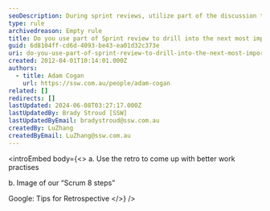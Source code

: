 ```yaml
---
seoDescription: During sprint reviews, utilize part of the discussion to drill down into the next most important task in your list.
type: rule
archivedreason: Empty rule
title: Do you use part of Sprint review to drill into the next most important number in this list?
guid: 6d8104ff-cd6d-4093-be43-ea01d32c373e
uri: do-you-use-part-of-sprint-review-to-drill-into-the-next-most-important-number-in-this-list
created: 2012-04-01T10:14:01.000Z
authors:
  - title: Adam Cogan
    url: https://ssw.com.au/people/adam-cogan
related: []
redirects: []
lastUpdated: 2024-06-08T03:27:17.000Z
lastUpdatedBy: Brady Stroud [SSW]
lastUpdatedByEmail: bradystroud@ssw.com.au
createdBy: LuZhang
createdByEmail: LuZhang@ssw.com.au
---
```


<introEmbed
  body={<>
a. Use the retro to come up with better work practises

b. Image of our “Scrum 8 steps”

Google: Tips for Retrospective
  </>}
/>
